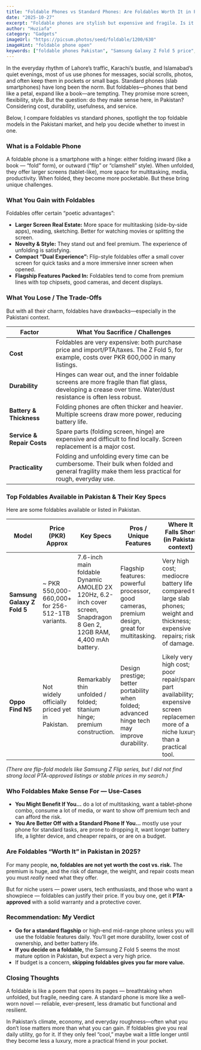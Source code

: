 ```yaml
---
title: "Foldable Phones vs Standard Phones: Are Foldables Worth It in Pakistan?"
date: "2025-10-27"
excerpt: "Foldable phones are stylish but expensive and fragile. Is it smart to buy one in Pakistan? This guide compares foldables like the Galaxy Z Fold 5 to standard flagships, covering cost, durability, repair issues, and who should (and shouldn't) buy one."
author: "Huziafa"
category: "Gadgets"
imageUrl: "https://picsum.photos/seed/foldable/1200/630"
imageHint: "foldable phone open"
keywords: ["foldable phones Pakistan", "Samsung Galaxy Z Fold 5 price", "are foldable phones worth it", "foldable vs standard phone", "phone durability", "Oppo Find N5", "smartphone buying guide Pakistan"]
---
```


In the everyday rhythm of Lahore’s traffic, Karachi’s bustle, and Islamabad’s quiet evenings, most of us use phones for messages, social scrolls, photos, and often keep them in pockets or small bags. Standard phones (slab smartphones) have long been the norm. But foldables—phones that bend like a petal, expand like a book—are tempting. They promise more screen, flexibility, style. But the question: do they make sense here, in Pakistan? Considering cost, durability, usefulness, and service.

Below, I compare foldables vs standard phones, spotlight the top foldable models in the Pakistani market, and help you decide whether to invest in one.

### What is a Foldable Phone

A foldable phone is a smartphone with a hinge: either folding inward (like a book — “fold” form), or outward (“flip” or “clamshell” style). When unfolded, they offer larger screens (tablet-like), more space for multitasking, media, productivity. When folded, they become more pocketable. But these bring unique challenges.

### What You Gain with Foldables

Foldables offer certain “poetic advantages”:

- **Larger Screen Real Estate:** More space for multitasking (side-by-side apps), reading, sketching. Better for watching movies or splitting the screen.
- **Novelty & Style:** They stand out and feel premium. The experience of unfolding is satisfying.
- **Compact “Dual Experience”:** Flip-style foldables offer a small cover screen for quick tasks and a more immersive inner screen when opened.
- **Flagship Features Packed In:** Foldables tend to come from premium lines with top chipsets, good cameras, and decent displays.

### What You Lose / The Trade-Offs

But with all their charm, foldables have drawbacks—especially in the Pakistani context.

| Factor                      | What You Sacrifice / Challenges                                                                                                                                                             |
| --------------------------- | ------------------------------------------------------------------------------------------------------------------------------------------------------------------------------------------ |
| **Cost**                    | Foldables are very expensive: both purchase price and import/PTA/taxes. The Z Fold 5, for example, costs over PKR 600,000 in many listings.                                                    |
| **Durability**              | Hinges can wear out, and the inner foldable screens are more fragile than flat glass, developing a crease over time. Water/dust resistance is often less robust.                              |
| **Battery & Thickness**     | Folding phones are often thicker and heavier. Multiple screens draw more power, reducing battery life.                                                                                      |
| **Service & Repair Costs**  | Spare parts (folding screen, hinge) are expensive and difficult to find locally. Screen replacement is a major cost.                                                                          |
| **Practicality**            | Folding and unfolding every time can be cumbersome. Their bulk when folded and general fragility make them less practical for rough, everyday use.                                            |

### Top Foldables Available in Pakistan & Their Key Specs

Here are some foldables available or listed in Pakistan.

| Model                   | Price (PKR) Approx                                     | Key Specs                                                                                                                                                                 | Pros / Unique Features                                                                 | Where It Falls Short (in Pakistan context)                                                                                             |
| ----------------------- | ------------------------------------------------------ | ------------------------------------------------------------------------------------------------------------------------------------------------------------------------- | -------------------------------------------------------------------------------------- | -------------------------------------------------------------------------------------------------------------------------------------- |
| **Samsung Galaxy Z Fold 5** | ~ PKR 550,000-660,000+ for 256-512-1TB variants. | 7.6-inch main foldable Dynamic AMOLED 2X 120Hz, 6.2-inch cover screen, Snapdragon 8 Gen 2, 12GB RAM, 4,400 mAh battery.                                                          | Flagship features: powerful processor, good cameras, premium design, great for multitasking. | Very high cost; mediocre battery life compared to large slab phones; weight and thickness; expensive repairs; risk of damage.            |
| **Oppo Find N5**        | Not widely officially priced yet in Pakistan.          | Remarkably thin unfolded / folded; titanium hinge; premium construction.                                                                                                  | Design prestige; better portability when folded; advanced hinge tech may improve durability. | Likely very high cost; poor repair/spare part availability; expensive screen replacement; more of a niche luxury than a practical tool. |

*(There are flip-fold models like Samsung Z Flip series, but I did not find strong local PTA-approved listings or stable prices in my search.)*

### Who Foldables Make Sense For — Use-Cases

- **You Might Benefit If You…** do a lot of multitasking, want a tablet-phone combo, consume a lot of media, or want to show off premium tech and can afford the risk.
- **You Are Better Off with a Standard Phone If You…** mostly use your phone for standard tasks, are prone to dropping it, want longer battery life, a lighter device, and cheaper repairs, or are on a budget.

### Are Foldables “Worth It” in Pakistan in 2025?

For many people, **no, foldables are not yet worth the cost vs. risk.** The premium is huge, and the risk of damage, the weight, and repair costs mean you must *really* need what they offer.

But for niche users — power users, tech enthusiasts, and those who want a showpiece — foldables can justify their price. If you buy one, get it **PTA-approved** with a solid warranty and a protective cover.

### Recommendation: My Verdict

- **Go for a standard flagship** or high-end mid-range phone unless you will use the foldable features daily. You’ll get more durability, lower cost of ownership, and better battery life.
- **If you decide on a foldable,** the Samsung Z Fold 5 seems the most mature option in Pakistan, but expect a very high price.
- If budget is a concern, **skipping foldables gives you far more value.**

### Closing Thoughts

A foldable is like a poem that opens its pages — breathtaking when unfolded, but fragile, needing care. A standard phone is more like a well-worn novel — reliable, ever-present, less dramatic but functional and resilient.

In Pakistan’s climate, economy, and everyday roughness—often what you don’t lose matters more than what you can gain. If foldables give you real daily utility, go for it. If they only feel “cool,” maybe wait a little longer until they become less a luxury, more a practical friend in your pocket.
